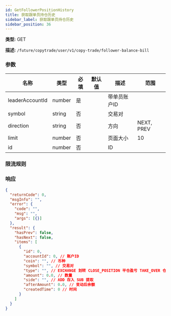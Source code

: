 ```yaml
---
id: GetFollowerPositionHistory
title: 获取跟单员持仓历史
sidebar_label: 获取跟单员持仓历史
sidebar_position: 36
---
```


**类型:** GET

**描述:** `/future/copytrade/user/v1/copy-trade/follower-balance-bill`

### 参数

| 名称 | 类型 | 必填 | 默认值 | 描述 | 范围 |
| --- | --- | --- | --- | --- | --- |
| leaderAccountId | number | 是 |  | 带单员账户ID |  |
| symbol | string | 否 |  | 交易对 |  |
| direction | string | 否 |  | 方向 | NEXT, PREV |
| limit | number | 否 |  | 页面大小 | 10 |
| id | number | 否 |  | ID |  |

### 限流规则

### 响应

```json
{
  "returnCode": 0,
  "msgInfo": "",
  "error": {
    "code": "",
    "msg": "",
    "args": [{}]
  },
  "result": {
    "hasPrev": false,
    "hasNext": false,
    "items": [
      {
        "id": 0,
        "accountId": 0, // 账户ID
        "coin": "", // 币种
        "symbol": "", // 交易对
        "type": "", // EXCHANGE 划转 CLOSE_POSITION 平仓盈亏 TAKE_OVER 仓位接管 QIANG_PING_MANAGER 强平管理费 FUND 资金费用 FEE 手续费（开仓、平仓、强平）ADL 自动减仓 TAKE_OVER 仓位接管 MERGE 仓位合并
        "amount": 0.0, // 数量
        "side": "", // ADD 存入 SUB 提取
        "afterAmount": 0.0, // 变动后余额
        "createdTime": 0 // 时间
      }
    ]
  }
}
```